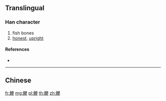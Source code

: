 {{character info/new}}
{{also|鯁}}
==Translingual==

===Han character===
{{Han char|rn=195|rad=鱼|as=07|sn=15|four=|canj=NMMLK}}

# fish bones
# [[honest]], [[upright]]

====References====
* {{Han ref|kx=1480.511|hdz=74690.090|uh=9CA0|ud=40096}}

----

==Chinese==
{{zh-see|鯁}}

[[fr:鲠]]
[[mg:鲠]]
[[pl:鲠]]
[[th:鲠]]
[[zh:鲠]]